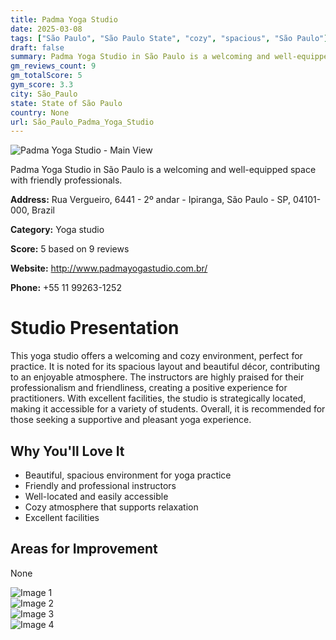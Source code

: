 ```yaml
---
title: Padma Yoga Studio
date: 2025-03-08
tags: ["São Paulo", "São Paulo State", "cozy", "spacious", "São Paulo"]  
draft: false
summary: Padma Yoga Studio in São Paulo is a welcoming and well-equipped space with friendly professionals.
gm_reviews_count: 9
gm_totalScore: 5
gym_score: 3.3
city: São_Paulo
state: State of São Paulo
country: None
url: São_Paulo_Padma_Yoga_Studio
---
```


<div className="aspect-[16/9] relative my-8">
  <img 
    src="https://lh5.googleusercontent.com/p/AF1QipO03AmiBJuNNgSqW506EIiEp03E3J3zqgZC2c2z=w1920-h1080-k-no"
    alt="Padma Yoga Studio - Main View"
    className="object-cover absolute inset-0 w-full h-full rounded-lg"
  />
</div>

Padma Yoga Studio in São Paulo is a welcoming and well-equipped space with friendly professionals.

**Address:** Rua Vergueiro, 6441 - 2º andar - Ipiranga, São Paulo - SP, 04101-000, Brazil

**Category:** Yoga studio

**Score:** 5 based on 9 reviews

**Website:** http://www.padmayogastudio.com.br/

**Phone:** +55 11 99263-1252

# Studio Presentation

This yoga studio offers a welcoming and cozy environment, perfect for practice. It is noted for its spacious layout and beautiful décor, contributing to an enjoyable atmosphere. The instructors are highly praised for their professionalism and friendliness, creating a positive experience for practitioners. With excellent facilities, the studio is strategically located, making it accessible for a variety of students. Overall, it is recommended for those seeking a supportive and pleasant yoga experience.



## Why You'll Love It

- Beautiful, spacious environment for yoga practice
- Friendly and professional instructors
- Well-located and easily accessible
- Cozy atmosphere that supports relaxation
- Excellent facilities

## Areas for Improvement

None

<div className="grid grid-cols-1 xl:grid-cols-2 gap-4 my-8">
<div className="aspect-[4/3] relative"><img src="https://lh5.googleusercontent.com/p/AF1QipNXUntdknESLZMhO5O4FQWVworzH-7gDZd6n9Yn=w1920-h1080-k-no" alt="Image 1" className="object-cover absolute inset-0 w-full h-full rounded-lg" /></div>
<div className="aspect-[4/3] relative"><img src="https://lh5.googleusercontent.com/p/AF1QipPjKn0yDIBWh-wmkvW9TBTS7mpLqc62X8xoDDxd=w1920-h1080-k-no" alt="Image 2" className="object-cover absolute inset-0 w-full h-full rounded-lg" /></div>
<div className="aspect-[4/3] relative"><img src="https://lh5.googleusercontent.com/p/AF1QipPR_ilOJVe70M19A3LMaeMfo5r24idXo9bIguKl=w1920-h1080-k-no" alt="Image 3" className="object-cover absolute inset-0 w-full h-full rounded-lg" /></div>
<div className="aspect-[4/3] relative"><img src="https://lh5.googleusercontent.com/p/AF1QipNtAfYZOohG_kY_hRQfOchDP0eM4WCt9QUBnDz5=w1920-h1080-k-no" alt="Image 4" className="object-cover absolute inset-0 w-full h-full rounded-lg" /></div>
</div>